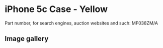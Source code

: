
# iPhone 5c Case - Yellow

Part number, for search engines, auction websites and such: MF038ZM/A

## Image gallery

<div style={{ width: "768px" }}>
  <GalleryComponent
    images={[
      {
        original: "/everysource/MF038.png",
        thumbnail: "/everypreview/MF038.png",
      },
      {
        original: "/everysource/MF038_AV1_WHITE.png",
        thumbnail: "/everypreview/MF038_AV1_WHITE.png",
      },
      {
        original: "/everysource/MF038_AV2.png",
        thumbnail: "/everypreview/MF038_AV2.png",
      }
    ]}
  />
</div>